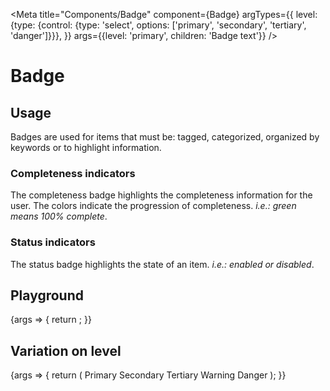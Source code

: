 
<Meta
  title="Components/Badge"
  component={Badge}
  argTypes={{
    level: {type: {control: {type: 'select', options: ['primary', 'secondary', 'tertiary', 'danger']}}},
  }}
  args={{level: 'primary', children: 'Badge text'}}
/>

# Badge

## Usage

Badges are used for items that must be: tagged, categorized, organized by keywords or to highlight information.

### Completeness indicators

The completeness badge highlights the completeness information for the user. The colors indicate the progression of completeness. *i.e.: green means 100% complete*.

### Status indicators

The status badge highlights the state of an item. *i.e.: enabled or disabled*.

## Playground

<Canvas>
  <Story name="Standard">
    {args => {
      return <Badge {...args} />;
    }}
  </Story>
</Canvas>

<ArgsTable story="Standard" />

## Variation on level

<Canvas>
  <Story name="Level">
    {args => {
      return (
        <Container>
          <Badge {...args} level="primary">
            Primary
          </Badge>
          <Badge {...args} level="secondary">
            Secondary
          </Badge>
          <Badge {...args} level="tertiary">
            Tertiary
          </Badge>
          <Badge {...args} level="warning">
            Warning
          </Badge>
          <Badge {...args} level="danger">
            Danger
          </Badge>
        </Container>
      );
    }}
  </Story>
</Canvas>
